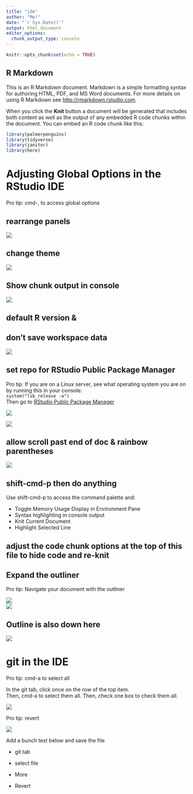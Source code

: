 ```yaml
---
title: "ide"
author: "Me!"
date: "`r Sys.Date()`"
output: html_document
editor_options: 
  chunk_output_type: console
---
```


```r
knitr::opts_chunk$set(echo = TRUE)
```

## R Markdown

This is an R Markdown document. Markdown is a simple formatting syntax for authoring HTML, PDF, and MS Word documents. For more details on using R Markdown see <http://rmarkdown.rstudio.com>.

When you click the **Knit** button a document will be generated that includes both content as well as the output of any embedded R code chunks within the document. You can embed an R code chunk like this:

```r

library(palmerpenguins)
library(tidyverse)
library(janitor)
library(here)

```

# Adjusting Global Options in the RStudio IDE

Pro tip: cmd-, to access global options

## rearrange panels

![](images/panels.png)

## change theme

![](images/theme.png)

## Show chunk output in console

![](images/output.png)

## default R version &

## don't save workspace data

![](images/r_version.png)

## set repo for RStudio Public Package Manager

Pro tip: If you are on a Linux server, see what operating system you are on by running this in your console:\
`system("lsb_release -a")`\
Then go to [RStudio Public Package Manager](https://packagemanager.rstudio.com/client/)

![](images/rspm.png)

![](images/set_rspm.png)

## allow scroll past end of doc & rainbow parentheses

![](images/scroll.png)

## shift-cmd-p then do anything

Use shift-cmd-p to access the command palette and:

-   Toggle Memory Usage Display in Environment Pane
-   Syntax highlighting in console output
-   Knit Current Document
-   Highlight Selected Line

## adjust the code chunk options at the top of this file to hide code and re-knit

## Expand the outliner

Pro tip: Navigate your document with the outliner

![](images/out1.png)\
![](images/out2.png)\

## Outline is also down here

![](images/out3.png)\

# git in the IDE

Pro tip: cmd-a to select all

In the git tab, click once on the row of the top item.\
Then, cmd-a to select them all. Then, check one box to check them all.

![](images/git_all.gif)\

Pro tip: revert

![](images/revert.gif)\

Add a bunch text below and save the file

-   git tab

-   select file

-   More

-   Revert
